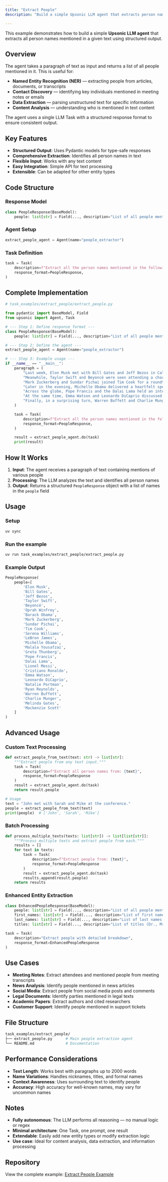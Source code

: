 ```yaml
---
title: "Extract People"
description: "Build a simple Upsonic LLM agent that extracts person names from text using structured output."

---
```


This example demonstrates how to build a simple **Upsonic LLM agent** that extracts all person names mentioned in a given text using structured output.

## Overview

The agent takes a paragraph of text as input and returns a list of all people mentioned in it. This is useful for:

- **Named Entity Recognition (NER)** — extracting people from articles, documents, or transcripts
- **Contact Discovery** — identifying key individuals mentioned in meeting notes or emails
- **Data Extraction** — parsing unstructured text for specific information
- **Content Analysis** — understanding who is mentioned in text content

The agent uses a single LLM Task with a structured response format to ensure consistent output.

## Key Features

- **Structured Output**: Uses Pydantic models for type-safe responses
- **Comprehensive Extraction**: Identifies all person names in text
- **Flexible Input**: Works with any text content
- **Easy Integration**: Simple API for text processing
- **Extensible**: Can be adapted for other entity types

## Code Structure

### Response Model

```python
class PeopleResponse(BaseModel):
    people: list[str] = Field(..., description="List of all people mentioned in the text")
```

### Agent Setup

```python
extract_people_agent = Agent(name="people_extractor")
```

### Task Definition

```python
task = Task(
    description=f"Extract all the person names mentioned in the following text:\n\n{paragraph}",
    response_format=PeopleResponse,
)
```

## Complete Implementation

```python
# task_examples/extract_people/extract_people.py

from pydantic import BaseModel, Field
from upsonic import Agent, Task

# --- Step 1: Define response format ---
class PeopleResponse(BaseModel):
    people: list[str] = Field(..., description="List of all people mentioned in the text")

# --- Step 2: Define the agent ---
extract_people_agent = Agent(name="people_extractor")

# --- Step 3: Example usage ---
if __name__ == "__main__":
    paragraph = (
        "Last week, Elon Musk met with Bill Gates and Jeff Bezos in California to discuss the future of space exploration and AI safety. "
        "Meanwhile, Taylor Swift and Beyoncé were seen attending a charity event organized by Oprah Winfrey and Barack Obama in New York. "
        "Mark Zuckerberg and Sundar Pichai joined Tim Cook for a roundtable about responsible technology innovation, while Serena Williams and LeBron James spoke about athlete mental health. "
        "Later in the evening, Michelle Obama delivered a heartfelt speech, joined by Malala Yousafzai and Greta Thunberg, who emphasized the importance of education and climate action. "
        "Across the globe, Pope Francis and the Dalai Lama held an interfaith dialogue in Rome, and Lionel Messi congratulated Cristiano Ronaldo on his milestone goal. "
        "At the same time, Emma Watson and Leonardo DiCaprio discussed sustainable fashion with Natalie Portman and Ryan Reynolds. "
        "Finally, in a surprising turn, Warren Buffett and Charlie Munger announced new philanthropic initiatives inspired by Melinda Gates and Mackenzie Scott."
    )

    task = Task(
        description=f"Extract all the person names mentioned in the following text:\n\n{paragraph}",
        response_format=PeopleResponse,
    )

    result = extract_people_agent.do(task)
    print(result)
```

## How It Works

1. **Input**: The agent receives a paragraph of text containing mentions of various people
2. **Processing**: The LLM analyzes the text and identifies all person names
3. **Output**: Returns a structured `PeopleResponse` object with a list of names in the `people` field

## Usage

### Setup

```bash
uv sync
```

### Run the example

```bash
uv run task_examples/extract_people/extract_people.py
```

### Example Output

```python
PeopleResponse(
    people=[
        'Elon Musk',
        'Bill Gates',
        'Jeff Bezos',
        'Taylor Swift',
        'Beyoncé',
        'Oprah Winfrey',
        'Barack Obama',
        'Mark Zuckerberg',
        'Sundar Pichai',
        'Tim Cook',
        'Serena Williams',
        'LeBron James',
        'Michelle Obama',
        'Malala Yousafzai',
        'Greta Thunberg',
        'Pope Francis',
        'Dalai Lama',
        'Lionel Messi',
        'Cristiano Ronaldo',
        'Emma Watson',
        'Leonardo DiCaprio',
        'Natalie Portman',
        'Ryan Reynolds',
        'Warren Buffett',
        'Charlie Munger',
        'Melinda Gates',
        'Mackenzie Scott'
    ]
)
```

## Advanced Usage

### Custom Text Processing

```python
def extract_people_from_text(text: str) -> list[str]:
    """Extract people from any text input."""
    task = Task(
        description=f"Extract all person names from: {text}",
        response_format=PeopleResponse
    )
    result = extract_people_agent.do(task)
    return result.people

# Usage
text = "John met with Sarah and Mike at the conference."
people = extract_people_from_text(text)
print(people)  # ['John', 'Sarah', 'Mike']
```

### Batch Processing

```python
def process_multiple_texts(texts: list[str]) -> list[list[str]]:
    """Process multiple texts and extract people from each."""
    results = []
    for text in texts:
        task = Task(
            description=f"Extract people from: {text}",
            response_format=PeopleResponse
        )
        result = extract_people_agent.do(task)
        results.append(result.people)
    return results
```

### Enhanced Entity Extraction

```python
class EnhancedPeopleResponse(BaseModel):
    people: list[str] = Field(..., description="List of all people mentioned")
    first_names: list[str] = Field(..., description="List of first names only")
    last_names: list[str] = Field(..., description="List of last names only")
    titles: list[str] = Field(..., description="List of titles (Dr., Mr., etc.)")

task = Task(
    description="Extract people with detailed breakdown",
    response_format=EnhancedPeopleResponse
)
```

## Use Cases

- **Meeting Notes**: Extract attendees and mentioned people from meeting transcripts
- **News Analysis**: Identify people mentioned in news articles
- **Social Media**: Extract people from social media posts and comments
- **Legal Documents**: Identify parties mentioned in legal texts
- **Academic Papers**: Extract authors and cited researchers
- **Customer Support**: Identify people mentioned in support tickets

## File Structure

```bash
task_examples/extract_people/
├── extract_people.py      # Main people extraction agent
└── README.md              # Documentation
```

## Performance Considerations

- **Text Length**: Works best with paragraphs up to 2000 words
- **Name Variations**: Handles nicknames, titles, and formal names
- **Context Awareness**: Uses surrounding text to identify people
- **Accuracy**: High accuracy for well-known names, may vary for uncommon names

## Notes

- **Fully autonomous**: The LLM performs all reasoning — no manual logic or regex
- **Minimal architecture**: One Task, one prompt, one result
- **Extendable**: Easily add new entity types or modify extraction logic
- **Use case**: Ideal for content analysis, data extraction, and information processing

## Repository

View the complete example: [Extract People Example](https://github.com/Upsonic/Examples/tree/master/task_examples/extract_people)
